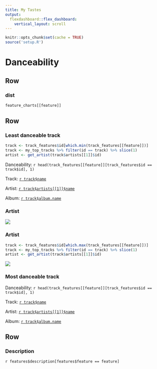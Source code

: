 ```yaml
---
title: My Tastes
output: 
  flexdashboard::flex_dashboard:
    vertical_layout: scroll
---
```


```r
knitr::opts_chunk$set(cache = TRUE)
source('setup.R')

```

Danceability {data-orientation=rows}
================================================================================


Row {data-height=500}
--------------------------------------------------------------

### dist {.no-title}

```r
feature_charts[[feature]]
```



Row {data-height=200}
--------------------------------------------------------------------------------


### Least danceable track

```r
track <- track_features$id[which.min(track_features[[feature]])]
track <- my_top_tracks %>% filter(id == track) %>% slice(1)
artist <- get_artist(track$artists[[1]]$id)

```

Danceability: `r head(track_features[[feature]][track_features$id == track$id], 1)`

Track: [`r track$name`](`r track$external_urls.spotify`)

Artist: [`r track$artists[[1]]$name`](`r track$artists[[1]]$external_urls.spotify`)

Album: [`r track$album.name`](`r track$album.external_urls.spotify`)

### Artist {.no-title}

![](`r artist$images[2,2]`)


### Artist {.no-title}

```r
track <- track_features$id[which.max(track_features[[feature]])]
track <- my_top_tracks %>% filter(id == track) %>% slice(1)
artist <- get_artist(track$artists[[1]]$id)
```


![](`r artist$images[2,2]`)

### Most danceable track

Danceability: `r head(track_features[[feature]][track_features$id == track$id], 1)`

Track: [`r track$name`](`r track$external_urls.spotify`)

Artist: [`r track$artists[[1]]$name`](`r track$artists[[1]]$external_urls.spotify`)

Album: [`r track$album.name`](`r track$album.external_urls.spotify`)

Row {data-height=100}
--------------------------------------------------------------------------------

### Description

`r features$description[features$feature == feature]`
